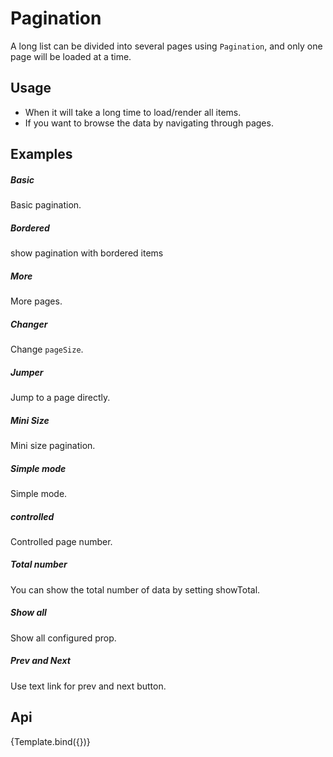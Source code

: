 
<Meta
    title="Design System/Navigation/Pagination"
    argTypes={PaginationArgTypes}
/>

# Pagination

A long list can be divided into several pages using `Pagination`, and only one page will be loaded at a time.

## Usage

- When it will take a long time to load/render all items.
- If you want to browse the data by navigating through pages.

## Examples

##### Basic

Basic pagination.

<CustomCanvas content={Exemples.Basic} source={Sources.Basic} />

##### Bordered
show pagination with bordered items

<CustomCanvas content={Exemples.Bordered} source={Sources.Bordered} />


##### More

More pages.

<CustomCanvas content={Exemples.More} source={Sources.More} />

##### Changer

Change `pageSize`.

<CustomCanvas content={Exemples.Changer} source={Sources.Changer} />

##### Jumper

Jump to a page directly.

<CustomCanvas content={Exemples.Jumper} source={Sources.Jumper} />

##### Mini Size

Mini size pagination.

<CustomCanvas content={Exemples.MiniSize} source={Sources.MiniSize} />

##### Simple mode
Simple mode.

<CustomCanvas content={Exemples.SimpleMode} source={Sources.SimpleMode} />

##### controlled
Controlled page number.

<CustomCanvas content={Exemples.Controlled} source={Sources.Controlled} />

##### Total number
You can show the total number of data by setting showTotal.

<CustomCanvas content={Exemples.TotalNumber} source={Sources.TotalNumber} />

##### Show all
Show all configured prop.

<CustomCanvas content={Exemples.ShowAll} source={Sources.ShowAll} />

##### Prev and Next
Use text link for prev and next button.

<CustomCanvas content={Exemples.PrevNext} source={Sources.PrevNext} />

## Api

<Canvas>
    <Story name="Steps">{Template.bind({})}</Story>
</Canvas>

<Controls story="Steps" />
